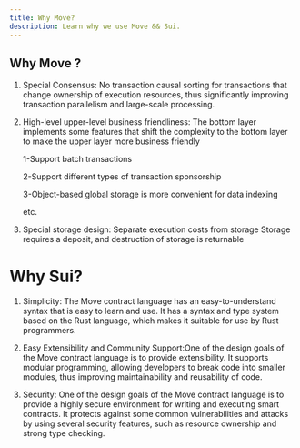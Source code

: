 ```yaml
---
title: Why Move?
description: Learn why we use Move && Sui.
---
```

## Why Move ?

1. Special Consensus: No transaction causal sorting for transactions that change ownership of execution resources, thus significantly improving transaction parallelism and large-scale processing.

2. High-level upper-level business friendliness:  The bottom layer implements some features that shift the complexity to the bottom layer to make the upper layer more business friendly

    1-Support batch transactions

    2-Support different types of transaction sponsorship

    3-Object-based global storage is more convenient for data indexing

    etc.

3. Special storage design: Separate execution costs from storage
Storage requires a deposit, and destruction of storage is returnable


# Why Sui?

1. Simplicity: The Move contract language has an easy-to-understand syntax that is easy to learn and use. It has a syntax and type system based on the Rust language, which makes it suitable for use by Rust programmers.

2. Easy Extensibility and Community Support:One of the design goals of the Move contract language is to provide extensibility. It supports modular programming, allowing developers to break code into smaller modules, thus improving maintainability and reusability of code.

3. Security: One of the design goals of the Move contract language is to provide a highly secure environment for writing and executing smart contracts. It protects against some common vulnerabilities and attacks by using several security features, such as resource ownership and strong type checking.
